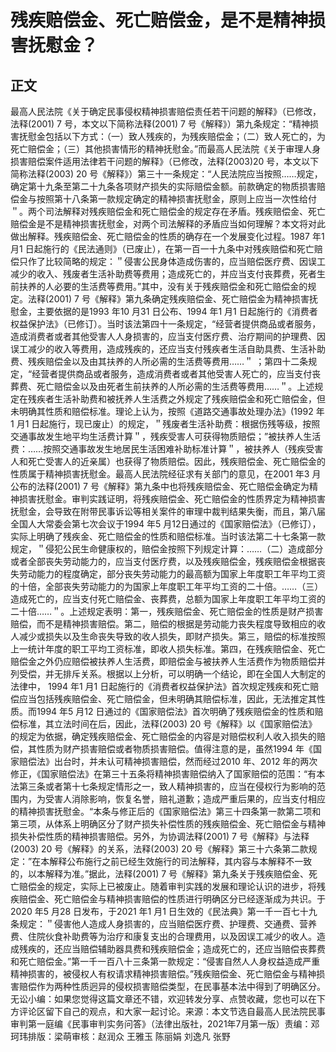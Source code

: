 # 残疾赔偿金、死亡赔偿金，是不是精神损害抚慰金？
## 正文
最高人民法院《关于确定民事侵权精神损害赔偿责任若干问题的解释》（已修改，法释(2001) 7 号，本文以下简称法释(2001) 7 号《解释》）第九条规定：“精神损害抚慰金包括以下方式：（一）致人残疾的，为残疾赔偿金；（二）致人死亡的，为死亡赔偿金；（三）其他损害情形的精神抚慰金。”而最高人民法院《关于审理人身损害赔偿案件适用法律若干问题的解释》（已修改，法释(2003)20 号，本文以下简称法释(2003) 20 号《解释》）第三十一条规定：“人民法院应当按照……规定，确定第十九条至第二十九条各项财产损失的实际赔偿金额。前款确定的物质损害赔偿金与按照第十八条第一款规定确定的精神损害抚慰金，原则上应当一次性给付＂。两个司法解释对残疾赔偿金和死亡赔偿金的规定存在矛盾。残疾赔偿金、死亡赔偿金是不是精神损害抚慰金，对两个司法解释的矛盾应当如何理解？本文将对此做出解释。残疾赔偿金、死亡赔偿金的性质的确存在一个发展变化过程。1987 年1 月1 日起施行的《民法通则》（已废止），在第一百一十九条中对残疾赔偿和死亡赔偿只作了比较简略的规定：＂侵害公民身体造成伤害的，应当赔偿医疗费、因误工减少的收入、残废者生活补助费等费用；造成死亡的，并应当支付丧葬费，死者生前扶养的人必要的生活费等费用。”其中，没有关于残疾赔偿金和死亡赔偿金的规定。法释(2001) 7 号《解释》第九条确定残疾赔偿金、死亡赔偿金为精神损害抚慰金，主要依据的是1993 年10 月31 日公布、1994 年1 月1 日起施行的《消费者权益保护法》（已修订）。当时该法第四十一条规定，“经营者提供商品或者服务，造成消费者或者其他受害人人身损害的，应当支付医疗费、治疗期间的护理费、因误工减少的收入等费用，造成残疾的，还应当支付残疾者生活自助具费、生活补助费、残疾赔偿金以及由其扶养的人所必需的生活费等费用……＂ ；第四十二条规定，“经营者提供商品或者服务，造成消费者或者其他受害人死亡的，应当支付丧葬费、死亡赔偿金以及由死者生前扶养的人所必需的生活费等费用……＂。上述规定在残疾者生活补助费和被抚养人生活费之外规定了残疾赔偿金和死亡赔偿金，但未明确其性质和赔偿标准。理论上认为，按照《道路交通事故处理办法》(1992 年1 月1 日起施行，现已废止）的规定，＂残废者生活补助费：根据伤残等级，按照交通事故发生地平均生活费计算＂，残疾受害人可获得物质赔偿；”被扶养人生活费：……按照交通事故发生地居民生活困难补助标准计算＂，被扶养人（残疾受害人和死亡受害人的近亲属）也获得了物质赔偿。因此，残疾赔偿金、死亡赔偿金的性质属于精神损害抚慰金。最高人民法院经征求有关部门的意见，在2001 年3 月公布的法释(2001) 7 号《解释》第九条中也将残疾赔偿金、死亡赔偿金确定为精神损害抚慰金。审判实践证明，将残疾赔偿金、死亡赔偿金的性质界定为精神损害抚慰金，会导致在附带民事诉讼等相关案件的审理中裁判结果失衡，而且，第八届全国人大常委会第七次会议于1994 年5 月12日通过的《国家赔偿法》（已修订），实际上明确了残疾金、死亡赔偿金的性质和赔偿标准。当时该法第二十七条第一款规定，＂侵犯公民生命健康权的，赔偿金按照下列规定计算：……（二）造成部分或者全部丧失劳动能力的，应当支付医疗费，以及残疾赔偿金，残疾赔偿金根据丧失劳动能力的程度确定，部分丧失劳动能力的最高额为国家上年度职工年平均工资的十倍，全部丧失劳动能力的为国家上年度职工年平均工资的二十倍。……（三）造成死亡的，应当支付死亡赔偿金、丧葬费，总额为国家上年度职工年平均工资的二十倍……＂。上述规定表明：第一，残疾赔偿金、死亡赔偿金的性质是财产损害赔偿，而不是精神损害赔偿。第二，赔偿的根据是劳动能力丧失程度导致相应的收人减少或损失以及生命丧失导致的收人损失，即财产损失。第三，赔偿的标准按照上一统计年度的职工平均工资标准，即收人损失标准。第四，在残疾赔偿金、死亡赔偿金之外仍应赔偿被扶养人生活费，即赔偿金与被扶养人生活费作为物质赔偿并列受偿，并无排斥关系。根据以上分析，可以明确一个结论，即在全国人大制定的法律中， 1994 年1 月1 日起施行的《消费者权益保护法》首次规定残疾和死亡赔偿应当包括残疾赔偿金、死亡赔偿金，但未明确其赔偿标准，因此，无法推定其性质。而1994 年5 月12 日通过的《国家赔偿法》首次明确了残疾赔偿金的性质和赔偿标准，其立法时间在后，因此，法释(2003) 20 号《解释》以《国家赔偿法》的规定为依据，确定残疾赔偿金、死亡赔偿金的内容是对赔偿权利人收入损失的赔偿，其性质为财产损害赔偿或者物质损害赔偿。值得注意的是，虽然1994 年《国家赔偿法》出台时，并未认可精神损害赔偿，然而经过2010 年、2012 年的两次修正，《国家赔偿法》在第三十五条将精神损害赔偿纳入了国家赔偿的范围：“有本法第三条或者第十七条规定情形之一，致人精神损害的，应当在侵权行为影响的范围内，为受害人消除影响，恢复名誉，赔礼道歉；造成严重后果的，应当支付相应的精神损害抚慰金。“本条与修正后的《国家赔偿法》第三十四条第一款第二项和第三项，从体系上明确区分了财产损失补偿性质的残疾赔偿金、死亡赔偿金与精神损失补偿性质的精神损害赔偿。另外，为协调法释(2001) 7 号《解释》与法释(2003) 20 号《解释》的关系，法释(2003) 20 号《解释》第三十六条第二款规定：”在本解释公布施行之前已经生效施行的司法解释，其内容与本解释不一致的，以本解释为准。”据此，法释(2001) 7 号《解释》第九条关于残疾赔偿金、死亡赔偿金的规定，实际上已被废止。随着审判实践的发展和理论认识的进步，将残疾赔偿金、死亡赔偿金与精神损害赔偿的性质进行明确区分已经逐渐成为共识。于2020 年5 月28 日发布，于2021 年1 月1 日生效的《民法典》第一千一百七十九条规定：＂侵害他人造成人身损害的，应当赔偿医疗费、护理费、交通费、营养费、住院伙食补助费等为治疗和康复支出的合理费用，以及因误工减少的收人。造成残疾的，还应当赔偿辅助器具费和残疾赔偿金；造成死亡的，还应当赔偿丧葬费和死亡赔偿金。”第一千一百八十三条第一款规定：“侵害自然人人身权益造成严重精神损害的，被侵权人有权请求精神损害赔偿。”残疾赔偿金、死亡赔偿金与精神损害赔偿作为两种性质迥异的侵权损害赔偿类型，在民事基本法中得到了明确区分。无讼小编：如果您觉得这篇文章还不错，欢迎转发分享、点赞收藏，您也可以在下方评论区留下自己的观点，和大家一起讨论。来源：本文节选自最高人民法院民事审判第一庭编《民事审判实务问答》（法律出版社，2021年7月第一版）责编：邓珂玮排版：梁萌审核：赵润众 王雅玉 陈丽娟 刘逸凡 张野